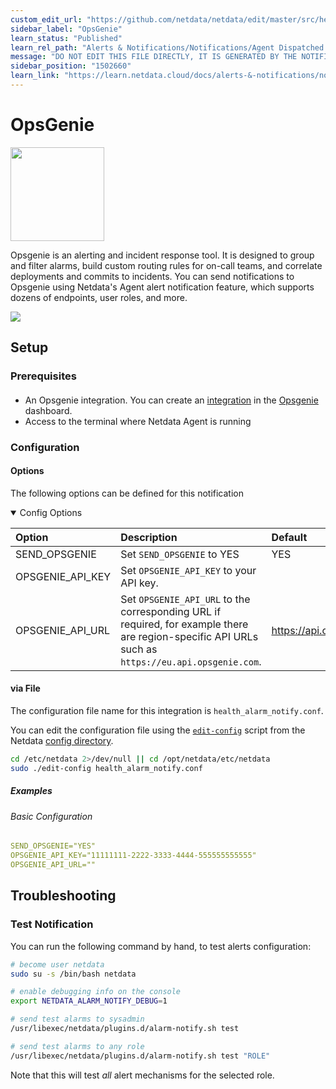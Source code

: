 ```yaml
---
custom_edit_url: "https://github.com/netdata/netdata/edit/master/src/health/notifications/opsgenie/metadata.yaml"
sidebar_label: "OpsGenie"
learn_status: "Published"
learn_rel_path: "Alerts & Notifications/Notifications/Agent Dispatched Notifications"
message: "DO NOT EDIT THIS FILE DIRECTLY, IT IS GENERATED BY THE NOTIFICATION'S metadata.yaml FILE"
sidebar_position: "1502660"
learn_link: "https://learn.netdata.cloud/docs/alerts-&-notifications/notifications/agent-dispatched-notifications/opsgenie"
---
```



# OpsGenie


<img src="https://netdata.cloud/img/opsgenie.png" width="150"/>


Opsgenie is an alerting and incident response tool. It is designed to group and filter alarms, build custom routing rules for on-call teams, and correlate deployments and commits to incidents.
You can send notifications to Opsgenie using Netdata's Agent alert notification feature, which supports dozens of endpoints, user roles, and more.


<img src="https://img.shields.io/badge/maintained%20by-Netdata-%2300ab44" />

## Setup


### Prerequisites

#### 

- An Opsgenie integration. You can create an [integration](https://docs.opsgenie.com/docs/api-integration) in the [Opsgenie](https://www.atlassian.com/software/opsgenie) dashboard.
- Access to the terminal where Netdata Agent is running



### Configuration

#### Options

The following options can be defined for this notification

<details open>
<summary>Config Options</summary>



| Option | Description | Default | Required |
|:-----|:------------|:--------|:---------:|
| SEND_OPSGENIE | Set `SEND_OPSGENIE` to YES | YES | yes |
| OPSGENIE_API_KEY | Set `OPSGENIE_API_KEY` to your API key. |  | yes |
| OPSGENIE_API_URL | Set `OPSGENIE_API_URL` to the corresponding URL if required, for example there are region-specific API URLs such as `https://eu.api.opsgenie.com`. | https://api.opsgenie.com | no |


</details>



#### via File

The configuration file name for this integration is `health_alarm_notify.conf`.


You can edit the configuration file using the [`edit-config`](/docs/netdata-agent/configuration#edit-a-configuration-file-using-edit-config) script from the
Netdata [config directory](/docs/netdata-agent/configuration#the-netdata-config-directory).

```bash
cd /etc/netdata 2>/dev/null || cd /opt/netdata/etc/netdata
sudo ./edit-config health_alarm_notify.conf
```

##### Examples

###### Basic Configuration



```yaml
SEND_OPSGENIE="YES"
OPSGENIE_API_KEY="11111111-2222-3333-4444-555555555555"
OPSGENIE_API_URL=""

```


## Troubleshooting

### Test Notification

You can run the following command by hand, to test alerts configuration:

```bash
# become user netdata
sudo su -s /bin/bash netdata

# enable debugging info on the console
export NETDATA_ALARM_NOTIFY_DEBUG=1

# send test alarms to sysadmin
/usr/libexec/netdata/plugins.d/alarm-notify.sh test

# send test alarms to any role
/usr/libexec/netdata/plugins.d/alarm-notify.sh test "ROLE"
```

Note that this will test _all_ alert mechanisms for the selected role.


